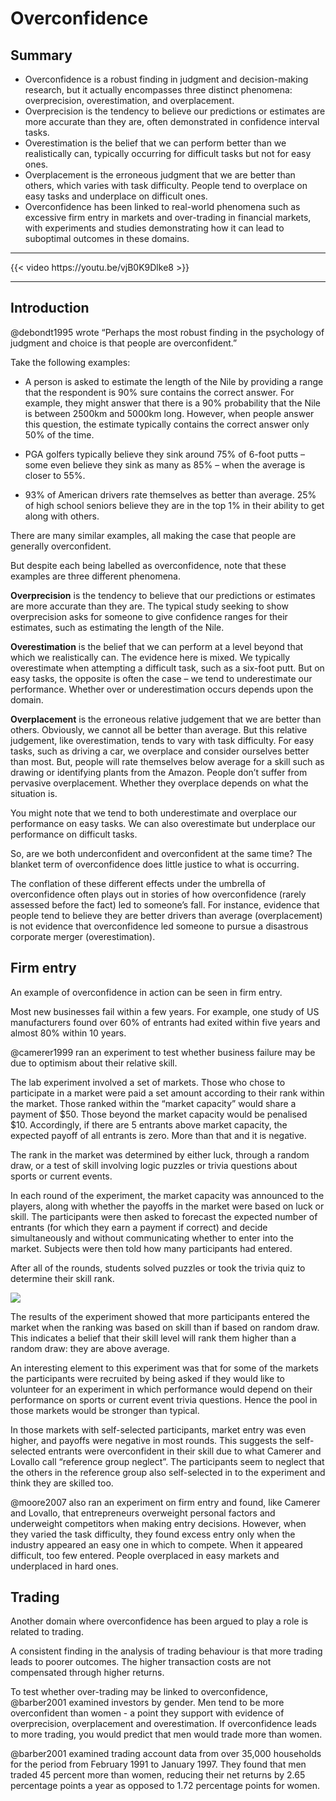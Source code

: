 # Overconfidence

## Summary {.unnumbered}

- Overconfidence is a robust finding in judgment and decision-making research, but it actually encompasses three distinct phenomena: overprecision, overestimation, and overplacement.
- Overprecision is the tendency to believe our predictions or estimates are more accurate than they are, often demonstrated in confidence interval tasks.
- Overestimation is the belief that we can perform better than we realistically can, typically occurring for difficult tasks but not for easy ones.
- Overplacement is the erroneous judgment that we are better than others, which varies with task difficulty. People tend to overplace on easy tasks and underplace on difficult ones.
- Overconfidence has been linked to real-world phenomena such as excessive firm entry in markets and over-trading in financial markets, with experiments and studies demonstrating how it can lead to suboptimal outcomes in these domains.

---

::: {.content-visible when-format="html"}

{{< video https://youtu.be/vjB0K9Dlke8 >}}

---

:::

## Introduction

@debondt1995 wrote "Perhaps the most robust finding in the psychology of judgment and choice is that people are overconfident."

Take the following examples:

-   A person is asked to estimate the length of the Nile by providing a range that the respondent is 90% sure contains the correct answer. For example, they might answer that there is a 90% probability that the Nile is between 2500km and 5000km long. However, when people answer this question, the estimate typically contains the correct answer only 50% of the time.

-   PGA golfers typically believe they sink around 75% of 6-foot putts -- some even believe they sink as many as 85% -- when the average is closer to 55%.

-   93% of American drivers rate themselves as better than average. 25% of high school seniors believe they are in the top 1% in their ability to get along with others.

There are many similar examples, all making the case that people are generally overconfident.

But despite each being labelled as overconfidence, note that these examples are three different phenomena.

**Overprecision** is the tendency to believe that our predictions or estimates are more accurate than they are. The typical study seeking to show overprecision asks for someone to give confidence ranges for their estimates, such as estimating the length of the Nile.

**Overestimation** is the belief that we can perform at a level beyond that which we realistically can. The evidence here is mixed. We typically overestimate when attempting a difficult task, such as a six-foot putt. But on easy tasks, the opposite is often the case -- we tend to underestimate our performance. Whether over or underestimation occurs depends upon the domain.

**Overplacement** is the erroneous relative judgement that we are better than others. Obviously, we cannot all be better than average. But this relative judgement, like overestimation, tends to vary with task difficulty. For easy tasks, such as driving a car, we overplace and consider ourselves better than most. But, people will rate themselves below average for a skill such as drawing or identifying plants from the Amazon. People don't suffer from pervasive overplacement. Whether they overplace depends on what the situation is.

You might note that we tend to both underestimate and overplace our performance on easy tasks. We can also overestimate but underplace our performance on difficult tasks.

So, are we both underconfident and overconfident at the same time? The blanket term of overconfidence does little justice to what is occurring.

The conflation of these different effects under the umbrella of overconfidence often plays out in stories of how overconfidence (rarely assessed before the fact) led to someone's fall. For instance, evidence that people tend to believe they are better drivers than average (overplacement) is not evidence that overconfidence led someone to pursue a disastrous corporate merger (overestimation).

## Firm entry

An example of overconfidence in action can be seen in firm entry.

Most new businesses fail within a few years. For example, one study of US manufacturers found over 60% of entrants had exited within five years and almost 80% within 10 years.

@camerer1999 ran an experiment to test whether business failure may be due to optimism about their relative skill.

The lab experiment involved a set of markets. Those who chose to participate in a market were paid a set amount according to their rank within the market. Those ranked within the "market capacity" would share a payment of \$50. Those beyond the market capacity would be penalised \$10. Accordingly, if there are 5 entrants above market capacity, the expected payoff of all entrants is zero. More than that and it is negative.

The rank in the market was determined by either luck, through a random draw, or a test of skill involving logic puzzles or trivia questions about sports or current events.

In each round of the experiment, the market capacity was announced to the players, along with whether the payoffs in the market were based on luck or skill. The participants were then asked to forecast the expected number of entrants (for which they earn a payment if correct) and decide simultaneously and without communicating whether to enter into the market. Subjects were then told how many participants had entered.

After all of the rounds, students solved puzzles or took the trivia quiz to determine their skill rank.

![](img/camerer_and_lovallo_1999.jpg)

The results of the experiment showed that more participants entered the market when the ranking was based on skill than if based on random draw. This indicates a belief that their skill level will rank them higher than a random draw: they are above average.

An interesting element to this experiment was that for some of the markets the participants were recruited by being asked if they would like to volunteer for an experiment in which performance would depend on their performance on sports or current event trivia questions. Hence the pool in those markets would be stronger than typical.

In those markets with self-selected participants, market entry was even higher, and payoffs were negative in most rounds. This suggests the self-selected entrants were overconfident in their skill due to what Camerer and Lovallo call "reference group neglect". The participants seem to neglect that the others in the reference group also self-selected in to the experiment and think they are skilled too.

@moore2007 also ran an experiment on firm entry and found, like Camerer and Lovallo, that entrepreneurs overweight personal factors and underweight competitors when making entry decisions. However, when they varied the task difficulty, they found excess entry only when the industry appeared an easy one in which to compete. When it appeared difficult, too few entered. People overplaced in easy markets and underplaced in hard ones.

## Trading

Another domain where overconfidence has been argued to play a role is related to trading.

A consistent finding in the analysis of trading behaviour is that more trading leads to poorer outcomes. The higher transaction costs are not compensated through higher returns.

To test whether over-trading may be linked to overconfidence, @barber2001 examined investors by gender. Men tend to be more overconfident than women - a point they support with evidence of overprecision, overplacement and overestimation. If overconfidence leads to more trading, you would predict that men would trade more than women.

@barber2001 examined trading account data from over 35,000 households for the period from February 1991 to January 1997. They found that men traded 45 percent more than women, reducing their net returns by 2.65 percentage points a year as opposed to 1.72 percentage points for women.